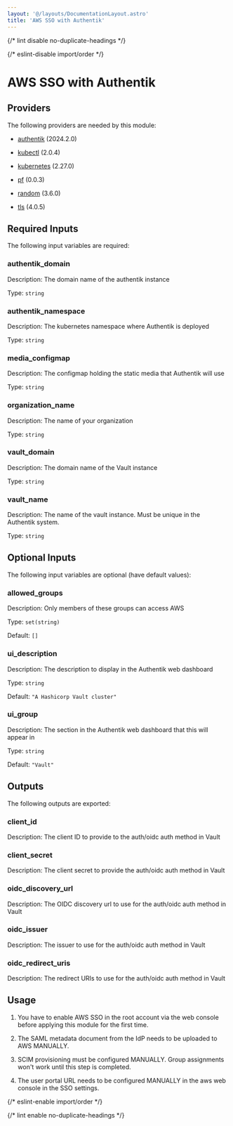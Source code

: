 ```yaml
---
layout: '@/layouts/DocumentationLayout.astro'
title: 'AWS SSO with Authentik'
---
```



{/* lint disable no-duplicate-headings */}

{/* eslint-disable import/order */}

<ModuleHeader
  name="authentik_vault_sso"
  sourceHref="https://github.com/Panfactum/stack/tree/__PANFACTUM_VERSION_EDGE__/packages/infrastructure/authentik_vault_sso"
  status="stable"
  type="direct"
/>

# AWS SSO with Authentik

## Providers

The following providers are needed by this module:

- [authentik](https://registry.terraform.io/providers/goauthentik/authentik/2024.2.0/docs) (2024.2.0)

- [kubectl](https://registry.terraform.io/providers/alekc/kubectl/2.0.4/docs) (2.0.4)

- [kubernetes](https://registry.terraform.io/providers/hashicorp/kubernetes/2.27.0/docs) (2.27.0)

- [pf](https://registry.terraform.io/providers/panfactum/pf/0.0.3/docs) (0.0.3)

- [random](https://registry.terraform.io/providers/hashicorp/random/3.6.0/docs) (3.6.0)

- [tls](https://registry.terraform.io/providers/hashicorp/tls/4.0.5/docs) (4.0.5)

## Required Inputs

The following input variables are required:

### authentik_domain

Description: The domain name of the authentik instance

Type: `string`

### authentik_namespace

Description: The kubernetes namespace where Authentik is deployed

Type: `string`

### media_configmap

Description: The configmap holding the static media that Authentik will use

Type: `string`

### organization_name

Description: The name of your organization

Type: `string`

### vault_domain

Description: The domain name of the Vault instance

Type: `string`

### vault_name

Description: The name of the vault instance. Must be unique in the Authentik system.

Type: `string`

## Optional Inputs

The following input variables are optional (have default values):

### allowed_groups

Description: Only members of these groups can access AWS

Type: `set(string)`

Default: `[]`

### ui_description

Description: The description to display in the Authentik web dashboard

Type: `string`

Default: `"A Hashicorp Vault cluster"`

### ui_group

Description: The section in the Authentik web dashboard that this will appear in

Type: `string`

Default: `"Vault"`

## Outputs

The following outputs are exported:

### client_id

Description: The client ID to provide to the auth/oidc auth method in Vault

### client_secret

Description: The client secret to provide the auth/oidc auth method in Vault

### oidc_discovery_url

Description: The OIDC discovery url to use for the auth/oidc auth method in Vault

### oidc_issuer

Description: The issuer to use for the auth/oidc auth method in Vault

### oidc_redirect_uris

Description: The redirect URIs to use for the auth/oidc auth method in Vault

## Usage

1. You have to enable AWS SSO in the root account via the web console
   before applying this module for the first time.

2. The SAML metadata document from the IdP needs to be uploaded to AWS MANUALLY.

3. SCIM provisioning must be configured MANUALLY. Group assignments won't work until this step is completed.

4. The user portal URL needs to be configured MANUALLY in the aws web console in the SSO settings.

{/* eslint-enable import/order */}

{/* lint enable no-duplicate-headings */}
